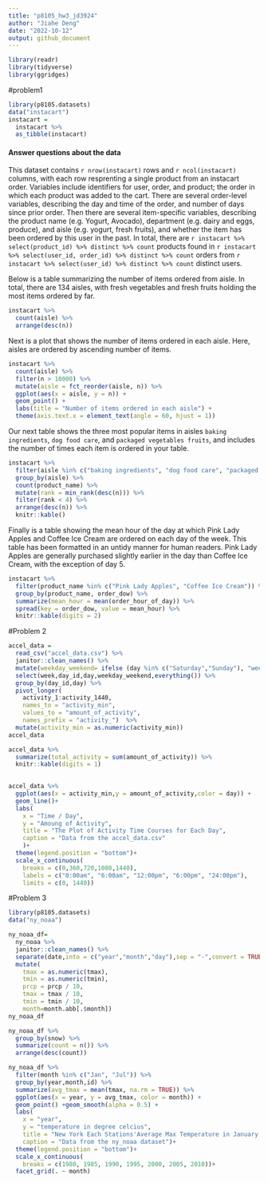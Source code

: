 ```yaml
---
title: "p8105_hw3_jd3924"
author: "Jiahe Deng"
date: "2022-10-12"
output: github_document
---
```


```r
library(readr)
library(tidyverse)
library(ggridges)
```
#problem1
```r
library(p8105.datasets)
data("instacart")
instacart = 
  instacart %>% 
  as_tibble(instacart)
```

#### Answer questions about the data

This dataset contains `r nrow(instacart)` rows and `r ncol(instacart)` columns, with each row resprenting a single product from an instacart order. Variables include identifiers for user, order, and product; the order in which each product was added to the cart. There are several order-level variables, describing the day and time of the order, and number of days since prior order. Then there are several item-specific variables, describing the product name (e.g. Yogurt, Avocado), department (e.g. dairy and eggs, produce), and aisle (e.g. yogurt, fresh fruits), and whether the item has been ordered by this user in the past. In total, there are `r instacart %>% select(product_id) %>% distinct %>% count` products found in `r instacart %>% select(user_id, order_id) %>% distinct %>% count` orders from `r instacart %>% select(user_id) %>% distinct %>% count` distinct users.

Below is a table summarizing the number of items ordered from aisle. In total, there are 134 aisles, with fresh vegetables and fresh fruits holding the most items ordered by far.

```r
instacart %>% 
  count(aisle) %>% 
  arrange(desc(n))
```

Next is a plot that shows the number of items ordered in each aisle. Here, aisles are ordered by ascending number of items.

```r
instacart %>% 
  count(aisle) %>% 
  filter(n > 10000) %>% 
  mutate(aisle = fct_reorder(aisle, n)) %>% 
  ggplot(aes(x = aisle, y = n)) + 
  geom_point() + 
  labs(title = "Number of items ordered in each aisle") +
  theme(axis.text.x = element_text(angle = 60, hjust = 1))

```

Our next table shows the three most popular items in aisles `baking ingredients`, `dog food care`, and `packaged vegetables fruits`, and includes the number of times each item is ordered in your table.

```r
instacart %>% 
  filter(aisle %in% c("baking ingredients", "dog food care", "packaged vegetables fruits")) %>%
  group_by(aisle) %>% 
  count(product_name) %>% 
  mutate(rank = min_rank(desc(n))) %>% 
  filter(rank < 4) %>% 
  arrange(desc(n)) %>%
  knitr::kable()
```

Finally is a table showing the mean hour of the day at which Pink Lady Apples and Coffee Ice Cream are ordered on each day of the week. This table has been formatted in an untidy manner for human readers. Pink Lady Apples are generally purchased slightly earlier in the day than Coffee Ice Cream, with the exception of day 5.

```r
instacart %>%
  filter(product_name %in% c("Pink Lady Apples", "Coffee Ice Cream")) %>%
  group_by(product_name, order_dow) %>%
  summarize(mean_hour = mean(order_hour_of_day)) %>%
  spread(key = order_dow, value = mean_hour) %>%
  knitr::kable(digits = 2)
```

#Problem 2
```r
accel_data =
  read_csv("accel_data.csv") %>%
  janitor::clean_names() %>%
  mutate(weekday_weekend= ifelse (day %in% c("Saturday","Sunday"), "weekdend", "weekday")) %>%
  select(week,day_id,day,weekday_weekend,everything()) %>%
  group_by(day_id,day) %>%
  pivot_longer(
    activity_1:activity_1440,
    names_to = "activity_min",
    values_to = "amount_of_activity",
    names_prefix = "activity_")  %>%
  mutate(activity_min = as.numeric(activity_min))
accel_data
```
```r
accel_data %>%
  summarize(total_activity = sum(amount_of_activity)) %>%
  knitr::kable(digits = 1)
  
```

```r
accel_data %>%
  ggplot(aes(x = activity_min,y = amount_of_activity,color = day)) +
  geom_line()+
  labs(
    x = "Time / Day",
    y = "Amoung of Activity",
    title = "The Plot of Activity Time Courses for Each Day",
    caption = "Data from the accel_data.csv"
    )+
  theme(legend.position = "bottom")+
  scale_x_continuous(
    breaks = c(0,360,720,1080,1440),
    labels = c("0:00am", "6:00am", "12:00pm", "6:00pm", "24:00pm"),
    limits = c(0, 1440))

```
#Problem 3
```r
library(p8105.datasets)
data("ny_noaa")
```
```r
ny_noaa_df= 
  ny_noaa %>%
  janitor::clean_names() %>%
  separate(date,into = c("year","month","day"),sep = "-",convert = TRUE) %>%
  mutate(
    tmax = as.numeric(tmax),
    tmin = as.numeric(tmin),
    prcp = prcp / 10,
    tmax = tmax / 10,
    tmin = tmin / 10,
    month=month.abb[.$month])
ny_noaa_df
```
```r
ny_noaa_df %>%
  group_by(snow) %>%
  summarize(count = n()) %>%
  arrange(desc(count))
```

```r
ny_noaa_df %>%
  filter(month %in% c("Jan", "Jul")) %>%
  group_by(year,month,id) %>%
  summarize(avg_tmax = mean(tmax, na.rm = TRUE)) %>%
  ggplot(aes(x = year, y = avg_tmax, color = month)) +
  geom_point() +geom_smooth(alpha = 0.5) +
  labs(
    x = "year",
    y = "temperature in degree celcius",
    title = "New York Each Stations'Average Max Temperature in January and in July",
    caption = "Data from the ny_noaa dataset")+
  theme(legend.position = "bottom")+
  scale_x_continuous(
    breaks = c(1980, 1985, 1990, 1995, 2000, 2005, 2010))+
  facet_grid(. ~ month)
  
```


